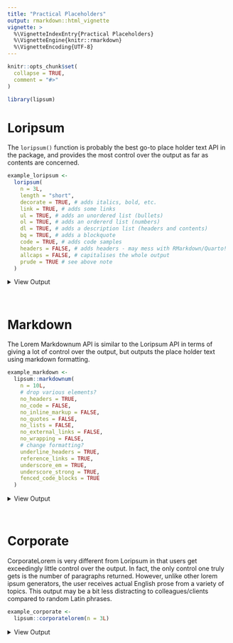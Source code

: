 ```yaml
---
title: "Practical Placeholders"
output: rmarkdown::html_vignette
vignette: >
  %\VignetteIndexEntry{Practical Placeholders}
  %\VignetteEngine{knitr::rmarkdown}
  %\VignetteEncoding{UTF-8}
---
```


```r
knitr::opts_chunk$set(
  collapse = TRUE,
  comment = "#>"
)
```

```r
library(lipsum)
```

# Loripsum

The `loripsum()` function is probably the best go-to place holder text API in the package, and provides the most control over the output as far as contents are concerned.

```r
example_loripsum <-
  loripsum(
    n = 3L,
    length = "short",
    decorate = TRUE, # adds italics, bold, etc.
    link = TRUE, # adds some links
    ul = TRUE, # adds an unordered list (bullets)
    ol = TRUE, # adds an ordererd list (numbers)
    dl = TRUE, # adds a description list (headers and contents)
    bq = TRUE, # adds a blockquote
    code = TRUE, # adds code samples
    headers = FALSE, # adds headers - may mess with RMarkdown/Quarto!
    allcaps = FALSE, # capitalises the whole output
    prude = TRUE # see above note
  )
```

<details>
<summary> View Output </summary>
`r example_loripsum`
</details>
<br>

# Markdown

The Lorem Markdownum API is similar to the Loripsum API in terms of giving a lot of control over the output, but outputs the place holder text using markdown formatting.

```r
example_markdown <-
  lipsum::markdownum(
    n = 10L,
    # drop various elements?
    no_headers = TRUE,
    no_code = FALSE,
    no_inline_markup = FALSE,
    no_quotes = FALSE,
    no_lists = FALSE,
    no_external_links = FALSE,
    no_wrapping = FALSE,
    # change formatting?
    underline_headers = TRUE,
    reference_links = TRUE,
    underscore_em = TRUE,
    underscore_strong = TRUE,
    fenced_code_blocks = TRUE
  )
```

<details>
<summary> View Output </summary>

`r example_markdown`

</details>
<br>

# Corporate

CorporateLorem is very different from Loripsum in that users get exceedingly little control over the output. In fact, the only control one truly gets is the number of paragraphs returned. However, unlike other lorem ipsum generators, the user receives actual English prose from a variety of topics. This output may be a bit less distracting to colleagues/clients compared to random Latin phrases.

```r
example_corporate <-
  lipsum::corporatelorem(n = 3L)
```

<details>
<summary> View Output </summary>
`r example_corporate`
</details>
<br>


